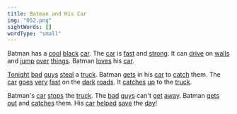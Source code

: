 ```yaml
---
title: Batman and His Car
img: "052.png"
sightWords: []
wordType: "small"
---
```


Batman has a <u>cool</u> <u>black</u> <u>car</u>. The <u>car</u> is <u>fast</u> and <u>strong</u>. It can <u>drive</u> on <u>walls</u> and <u>jump</u> <u>over</u> <u>things</u>. Batman <u>loves</u> his <u>car</u>.

<u>Tonight</u> <u>bad</u> <u>guys</u> <u>steal</u> a <u>truck</u>. Batman <u>gets</u> in his <u>car</u> to <u>catch</u> them. The <u>car</u> <u>goes</u> <u>very</u> <u>fast</u> on the <u>dark</u> <u>roads</u>. It <u>catches</u> <u>up</u> to the <u>truck</u>.

Batman's <u>car</u> <u>stops</u> the <u>truck</u>. The <u>bad</u> <u>guys</u> can't <u>get</u> <u>away</u>. Batman <u>gets</u> <u>out</u> and <u>catches</u> them. His <u>car</u> <u>helped</u> <u>save</u> the <u>day</u>!